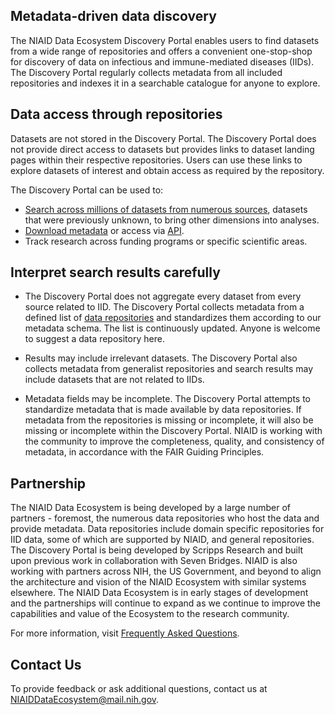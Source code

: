## Metadata-driven data discovery

The NIAID Data Ecosystem Discovery Portal enables users to find datasets from a 
wide range of repositories and offers a convenient one-stop-shop for discovery of 
data on infectious and immune-mediated diseases (IIDs). The Discovery Portal
regularly collects metadata from all included repositories and indexes
it in a searchable catalogue for anyone to explore.

## Data access through repositories

Datasets are not stored in the Discovery Portal. The Discovery Portal 
does not provide direct access to datasets but provides links to dataset landing 
pages within their respective repositories. Users can use these links to explore 
datasets of interest and obtain access as required by the repository.

The Discovery Portal can be used to:

- [Search across millions of datasets from numerous sources](/search/?q=&from=1&filters=%28%40type%3A%28%22Dataset%22%29%29),
  datasets that were previously unknown, to bring other dimensions into
  analyses.
- [Download metadata](/search/) or access via
  [API](https://api.data.niaid.nih.gov/).
- Track research across funding programs or specific scientific areas.

## Interpret search results carefully

- The Discovery Portal does not aggregate every dataset from every source
  related to IID. The Discovery Portal collects metadata from a defined list 
  of [data repositories](/sources/) and standardizes them according to our <Link
  isExternal href='https://discovery.biothings.io/view/nde'> metadata schema</Link>. 
  The list is continuously updated. Anyone is welcome to <Link isExternal
  href='https://github.com/NIAID-Data-Ecosystem/nde-crawlers/issues/new?assignees=&labels=&template=suggest-a-new-resource.md&title=%5BSOURCE%5D'>
  suggest a data repository here</Link>.

- Results may include irrelevant datasets. The Discovery Portal also
  collects metadata from generalist repositories and search results may include
  datasets that are not related to IIDs.

- Metadata fields may be incomplete. The Discovery Portal attempts to
  standardize metadata that is made available by data repositories. If metadata
  from the repositories is missing or incomplete, it will also be missing or
  incomplete within the Discovery Portal. NIAID is working with the community to
  improve the completeness, quality, and consistency of metadata, in accordance
  with the <Link isExternal href='https://doi.org/10.1038/sdata.2016.18'>FAIR Guiding Principles</Link>.

## Partnership

The NIAID Data Ecosystem is being developed by a large number of partners - foremost, the numerous data repositories who host the data and provide metadata.
Data repositories include domain specific repositories for IID data, some of 
which are supported by NIAID, and general repositories. The Discovery Portal is 
being developed by Scripps Research and built upon previous work in collaboration 
with Seven Bridges. NIAID is also working with partners across NIH, the US Government, 
and beyond to align the architecture and vision of the NIAID Ecosystem with similar 
systems elsewhere. The NIAID Data Ecosystem is in early stages of development and the 
partnerships will continue to expand as we continue to improve the capabilities and 
value of the Ecosystem to the research community.


For more information, visit
[Frequently Asked Questions](/faq/).

## Contact Us

To provide feedback or ask additional questions, contact us at
[NIAIDDataEcosystem@mail.nih.gov](mailto:NIAIDDataEcosystem@mail.nih.gov).
